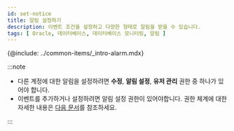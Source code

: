 ```yaml
---
id: set-notice
title: 알림 설정하기
description: 이벤트 조건을 설정하고 다양한 형태로 알림을 받을 수 있습니다.
tags: [ Oracle, 데이터베이스, 데이터베이스 모니터링, 알림 ]
---
```


{@include: ../common-items/_intro-alarm.mdx}

:::note

* 다른 계정에 대한 알림을 설정하려면 **수정**, **알림 설정**, **유저 관리** 권한 중 하나가 있어야 합니다.
* 이벤트를 추가하거나 설정하려면 알림 설정 권한이 있어야합니다. 권한 체계에 대한 자세한 내용은 [다음 문서](../project/project-structure)를 참조하세요.

:::